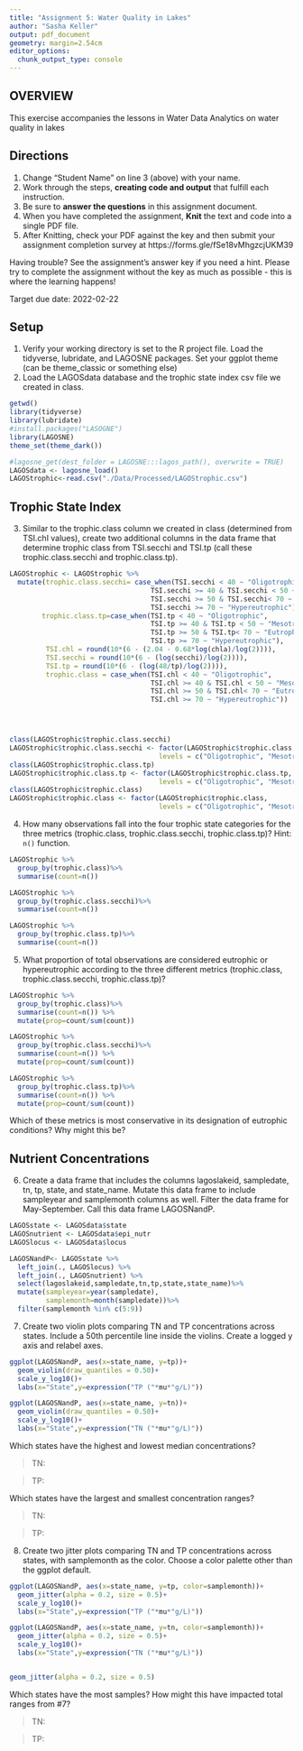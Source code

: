 ```yaml
---
title: "Assignment 5: Water Quality in Lakes"
author: "Sasha Keller"
output: pdf_document
geometry: margin=2.54cm
editor_options: 
  chunk_output_type: console
---
```


## OVERVIEW

This exercise accompanies the lessons in Water Data Analytics on water quality in lakes

## Directions
1. Change "Student Name" on line 3 (above) with your name.
2. Work through the steps, **creating code and output** that fulfill each instruction.
3. Be sure to **answer the questions** in this assignment document.
4. When you have completed the assignment, **Knit** the text and code into a single PDF file.
5. After Knitting, check your PDF against the key and then submit your assignment completion survey at https://forms.gle/fSe18vMhgzcjUKM39

Having trouble? See the assignment's answer key if you need a hint. Please try to complete the assignment without the key as much as possible - this is where the learning happens!

Target due date: 2022-02-22

## Setup

1. Verify your working directory is set to the R project file. Load the tidyverse, lubridate, and LAGOSNE packages. Set your ggplot theme (can be theme_classic or something else)
2. Load the LAGOSdata database and the trophic state index csv file we created in class.

```r
getwd()
library(tidyverse)
library(lubridate)
#install.packages("LASOGNE")
library(LAGOSNE)
theme_set(theme_dark())

#lagosne_get(dest_folder = LAGOSNE:::lagos_path(), overwrite = TRUE)
LAGOSdata <- lagosne_load()
LAGOStrophic<-read.csv("./Data/Processed/LAGOStrophic.csv")
```

## Trophic State Index

3. Similar to the trophic.class column we created in class (determined from TSI.chl values), create two additional columns in the data frame that determine trophic class from TSI.secchi and TSI.tp (call these trophic.class.secchi and trophic.class.tp). 

```r
LAGOStrophic <- LAGOStrophic %>%
  mutate(trophic.class.secchi= case_when(TSI.secchi < 40 ~ "Oligotrophic",
                                   TSI.secchi >= 40 & TSI.secchi < 50 ~ "Mesotrophic",
                                   TSI.secchi >= 50 & TSI.secchi< 70 ~ "Eutrophic",
                                   TSI.secchi >= 70 ~ "Hypereutrophic"),
        trophic.class.tp=case_when(TSI.tp < 40 ~ "Oligotrophic",
                                   TSI.tp >= 40 & TSI.tp < 50 ~ "Mesotrophic",
                                   TSI.tp >= 50 & TSI.tp< 70 ~ "Eutrophic",
                                   TSI.tp >= 70 ~ "Hypereutrophic"),
         TSI.chl = round(10*(6 - (2.04 - 0.68*log(chla)/log(2)))),
         TSI.secchi = round(10*(6 - (log(secchi)/log(2)))), 
         TSI.tp = round(10*(6 - (log(48/tp)/log(2)))), 
         trophic.class = case_when(TSI.chl < 40 ~ "Oligotrophic",
                                   TSI.chl >= 40 & TSI.chl < 50 ~ "Mesotrophic",
                                   TSI.chl >= 50 & TSI.chl< 70 ~ "Eutrophic",
                                   TSI.chl >= 70 ~ "Hypereutrophic"))




class(LAGOStrophic$trophic.class.secchi)
LAGOStrophic$trophic.class.secchi <- factor(LAGOStrophic$trophic.class.secchi,
                                     levels = c("Oligotrophic", "Mesotrophic", "Eutrophic", "Hypereutrophic"))
class(LAGOStrophic$trophic.class.tp)
LAGOStrophic$trophic.class.tp <- factor(LAGOStrophic$trophic.class.tp,
                                     levels = c("Oligotrophic", "Mesotrophic", "Eutrophic", "Hypereutrophic"))
class(LAGOStrophic$trophic.class)
LAGOStrophic$trophic.class <- factor(LAGOStrophic$trophic.class,
                                     levels = c("Oligotrophic", "Mesotrophic", "Eutrophic", "Hypereutrophic"))
```


4. How many observations fall into the four trophic state categories for the three metrics (trophic.class, trophic.class.secchi, trophic.class.tp)? Hint: `n()` function.

```r
LAGOStrophic %>%
  group_by(trophic.class)%>%
  summarise(count=n())

LAGOStrophic %>%
  group_by(trophic.class.secchi)%>%
  summarise(count=n())

LAGOStrophic %>%
  group_by(trophic.class.tp)%>%
  summarise(count=n())
```

5. What proportion of total observations are considered eutrophic or hypereutrophic according to the three different metrics (trophic.class, trophic.class.secchi, trophic.class.tp)?

```r
LAGOStrophic %>%
  group_by(trophic.class)%>%
  summarise(count=n()) %>%
  mutate(prop=count/sum(count))

LAGOStrophic %>%
  group_by(trophic.class.secchi)%>%
  summarise(count=n()) %>%
  mutate(prop=count/sum(count))

LAGOStrophic %>%
  group_by(trophic.class.tp)%>%
  summarise(count=n()) %>%
  mutate(prop=count/sum(count))
```

Which of these metrics is most conservative in its designation of eutrophic conditions? Why might this be?

> 


## Nutrient Concentrations

6. Create a data frame that includes the columns lagoslakeid, sampledate, tn, tp, state, and state_name. Mutate this data frame to include sampleyear and samplemonth columns as well. Filter the data frame for May-September. Call this data frame LAGOSNandP. 

```r
LAGOSstate <- LAGOSdata$state
LAGOSnutrient <- LAGOSdata$epi_nutr
LAGOSlocus <- LAGOSdata$locus

LAGOSNandP<- LAGOSstate %>%
  left_join(., LAGOSlocus) %>%
  left_join(., LAGOSnutrient) %>%
  select(lagoslakeid,sampledate,tn,tp,state,state_name)%>%
  mutate(sampleyear=year(sampledate),
         samplemonth=month(sampledate))%>%
  filter(samplemonth %in% c(5:9))

```

7. Create two violin plots comparing TN and TP concentrations across states. Include a 50th percentile line inside the violins. Create a logged y axis and relabel axes.
```r
ggplot(LAGOSNandP, aes(x=state_name, y=tp))+
  geom_violin(draw_quantiles = 0.50)+
  scale_y_log10()+
  labs(x="State",y=expression("TP ("*mu*"g/L)"))

ggplot(LAGOSNandP, aes(x=state_name, y=tn))+
  geom_violin(draw_quantiles = 0.50)+
  scale_y_log10()+
  labs(x="State",y=expression("TN ("*mu*"g/L)"))
```

Which states have the highest and lowest median concentrations?

> TN:

> TP:

Which states have the largest and smallest concentration ranges?

> TN: 

> TP: 

8. Create two jitter plots comparing TN and TP concentrations across states, with samplemonth as the color. Choose a color palette other than the ggplot default.

```r
ggplot(LAGOSNandP, aes(x=state_name, y=tp, color=samplemonth))+
  geom_jitter(alpha = 0.2, size = 0.5)+
  scale_y_log10()+
  labs(x="State",y=expression("TP ("*mu*"g/L)"))

ggplot(LAGOSNandP, aes(x=state_name, y=tn, color=samplemonth))+
  geom_jitter(alpha = 0.2, size = 0.5)+
  scale_y_log10()+
  labs(x="State",y=expression("TN ("*mu*"g/L)"))


geom_jitter(alpha = 0.2, size = 0.5)
```

Which states have the most samples? How might this have impacted total ranges from #7?

> TN:

> TP: 




